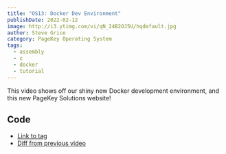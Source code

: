 ```yaml
---
title: "OS13: Docker Dev Environment"
publishDate: 2022-02-12
image: http://i3.ytimg.com/vi/qN_24B2OJ5U/hqdefault.jpg
author: Steve Grice
category: PageKey Operating System
tags:
  - assembly
  - c
  - docker
  - tutorial
---
```


This video shows off our shiny new Docker development environment, and this new PageKey Solutions website!


<BlogYoutubeVideo videoId="qN_24B2OJ5U" />

## Code

- [Link to tag](https://github.com/pagekeysolutions/pkos/releases/tag/vid%2Fos013)
- [Diff from previous video](https://github.com/pagekeysolutions/pkos/compare/vid/os012..vid/os013)
